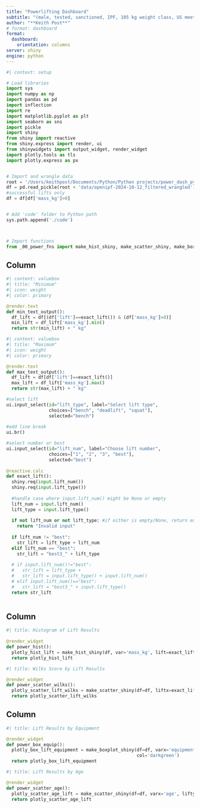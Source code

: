 ```yaml
---
title: "Powerlifting Dashboard"
subtitle: "(male, tested, sanctioned, IPF, 105 kg weight class, US meets only from 2021-4)"
author: "**Keith Post**"
# format: dashboard
format:
  dashboard:
    orientation: columns
server: shiny
engine: python
---
```



```python
#| context: setup

# Load libraries
import sys
import numpy as np
import pandas as pd
import inflection
import re
import matplotlib.pyplot as plt
import seaborn as sns
import pickle
import shiny
from shiny import reactive
from shiny.express import render, ui
from shinywidgets import output_widget, render_widget
import plotly.tools as tls
import plotly.express as px


# Import and wrangle data
root = '/Users/keithpost/Documents/Python/Python projects/power_dash_py/'
df = pd.read_pickle(root + 'data/openipf-2024-10-12_filtered_wrangled')
#successful lifts only
df = df[df['mass_kg']>0]


# Add 'code' folder to Python path
sys.path.append('./code')



# Import functions
from _00_power_fns import make_hist_shiny, make_scatter_shiny, make_boxplot_shiny

```


## Column {width=12%}

```python
#| content: valuebox
#| title: "Minimum" 
#| icon: weight
#| color: primary

@render.text
def min_text_output():
  df_lift = df[(df['lift']==exact_lift()) & (df['mass_kg']>0)]
  min_lift = df_lift['mass_kg'].min() 
  return str(min_lift) + " kg"

```

```python
#| content: valuebox
#| title: "Maximum" 
#| icon: weight
#| color: primary

@render.text
def max_text_output():
  df_lift = df[df['lift']==exact_lift()]
  max_lift = df_lift['mass_kg'].max() 
  return str(max_lift) + " kg"

```


```python

#select lift
ui.input_select(id="lift_type", label="Select lift type",
                choices=["bench", "deadlift", "squat"],
                selected="bench")
                
#add line break
ui.br()

#select number or best
ui.input_select(id="lift_num", label="Choose lift number",
                choices=["1", "2", "3", "best"],
                selected="best")
                
@reactive.calc
def exact_lift():
  shiny.req(input.lift_num())
  shiny.req(input.lift_type())
  
  #handle case where input.lift_num() might be None or empty
  lift_num = input.lift_num()
  lift_type = input.lift_type()
  
  if not lift_num or not lift_type: #if either is empty/None, return empty string or error msg
    return "Invalid input"
  
  if lift_num != "best":
    str_lift = lift_type + lift_num
  elif lift_num == "best":
    str_lift = "best3_" + lift_type
  
  # if input.lift_num()!="best":
  #   str_lift = lift_type +
  #   str_lift = input.lift_type() + input.lift_num()
  # elif input.lift_num()=="best":
  #   str_lift = "best3_" + input.lift_type()
  return str_lift
                
```


## Column {width=44%}

```python
#| title: Histogram of Lift Results
  
@render_widget
def power_hist():
  plotly_hist_lift = make_hist_shiny(df, var='mass_kg', lift=exact_lift(), col='darkorange')
  return plotly_hist_lift

```


```python
#| title: Wilks Score by Lift Results

@render_widget
def power_scatter_wilks():
  plotly_scatter_lift_wilks = make_scatter_shiny(df=df, liftx=exact_lift(), vary='wilks', pt_col="darkred", line_col="purple")
  return plotly_scatter_lift_wilks

```


## Column {width=44%}

```python
#| title: Lift Results by Equipment

@render_widget
def power_box_equip():
  plotly_box_lift_equipment = make_boxplot_shiny(df=df, varx='equipment', lifty=exact_lift(),
                                                 col='darkgreen')
  return plotly_box_lift_equipment

```


```python
#| title: Lift Results by Age

@render_widget
def power_scatter_age():
  plotly_scatter_age_lift = make_scatter_shiny(df=df, varx='age', lifty=exact_lift())
  return plotly_scatter_age_lift

```


